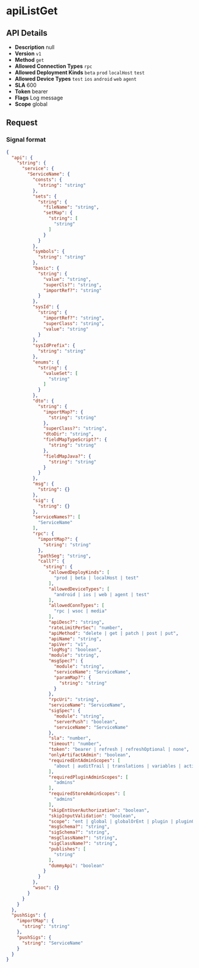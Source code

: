 # apiListGet

## API Details

- **Description** null
- **Version** `v1`
- **Method** `get`
- **Allowed Connection Types** `rpc` 
- **Allowed Deployment Kinds** `beta` `prod` `localHost` `test` 
- **Allowed Device Types** `test` `ios` `android` `web` `agent` 
- **SLA** 600
- **Token** bearer
- **Flags** Log message
- **Scope** global


## Request

### Signal format

```json
{
  "api": {
    "string": {
      "service": {
        "ServiceName": {
          "consts": {
            "string": "string"
          },
          "sets": {
            "string": {
              "fileName": "string",
              "setMap": {
                "string": [
                  "string"
                ]
              }
            }
          },
          "symbols": {
            "string": "string"
          },
          "basic": {
            "string": {
              "value": "string",
              "superCls?": "string",
              "importRef?": "string"
            }
          },
          "sysId": {
            "string": {
              "importRef?": "string",
              "superClass": "string",
              "value": "string"
            }
          },
          "sysIdPrefix": {
            "string": "string"
          },
          "enums": {
            "string": {
              "valueSet": [
                "string"
              ]
            }
          },
          "dto": {
            "string": {
              "importMap?": {
                "string": "string"
              },
              "superClass?": "string",
              "dtoDir": "string",
              "fieldMapTypeScript?": {
                "string": "string"
              },
              "fieldMapJava?": {
                "string": "string"
              }
            }
          },
          "msg": {
            "string": {}
          },
          "sig": {
            "string": {}
          },
          "serviceNames?": [
            "ServiceName"
          ],
          "rpc": {
            "importMap?": {
              "string": "string"
            },
            "pathSeg": "string",
            "call?": {
              "string": {
                "allowedDeployKinds": [
                  "prod | beta | localHost | test"
                ],
                "allowedDeviceTypes": [
                  "android | ios | web | agent | test"
                ],
                "allowedConnTypes": [
                  "rpc | wsoc | media"
                ],
                "apiDesc?": "string",
                "rateLimitPerSec": "number",
                "apiMethod": "delete | get | patch | post | put",
                "apiName": "string",
                "apiVer": "v1",
                "logMsg": "boolean",
                "module": "string",
                "msgSpec?": {
                  "module": "string",
                  "serviceName": "ServiceName",
                  "paramMap?": {
                    "string": "string"
                  }
                },
                "rpcUri": "string",
                "serviceName": "ServiceName",
                "sigSpec": {
                  "module": "string",
                  "serverPush": "boolean",
                  "serviceName": "ServiceName"
                },
                "sla": "number",
                "timeout": "number",
                "token": "bearer | refresh | refreshOptional | none",
                "onlyArtifactAdmin": "boolean",
                "requiredEntAdminScopes": [
                  "about | auditTrail | translations | variables | actions | admins | automations | dashboard | dashboardActiveUsage | dashboardIssues | dashboardValidations | dashboardVersionTree | deeplinks | deploy | deployManage | deployPayment | deployPlugins | deployVariables | deployWidget | driveSheets | followers | formEditContentLayout | formEditDetails | formEditFormLayouts | formEditFormulas | formEditPermissions | formEditPrompts | formEditVisibility | formPreview | forms | groups | plugins | prompts | reports | roles | spreadsheets | terminal | users"
                ],
                "requiredPluginAdminScopes": [
                  "admins"
                ],
                "requiredStoreAdminScopes": [
                  "admins"
                ],
                "skipEntUserAuthorization": "boolean",
                "skipInputValidation": "boolean",
                "scope": "ent | global | globalOrEnt | plugin | pluginOrEnt | store | any",
                "msgSchema?": "string",
                "sigSchema?": "string",
                "msgClassName?": "string",
                "sigClassName?": "string",
                "publishes": [
                  "string"
                ],
                "dummyApi": "boolean"
              }
            }
          },
          "wsoc": {}
        }
      }
    }
  },
  "pushSigs": {
    "importMap": {
      "string": "string"
    },
    "pushSigs": {
      "string": "ServiceName"
    }
  }
}
```

